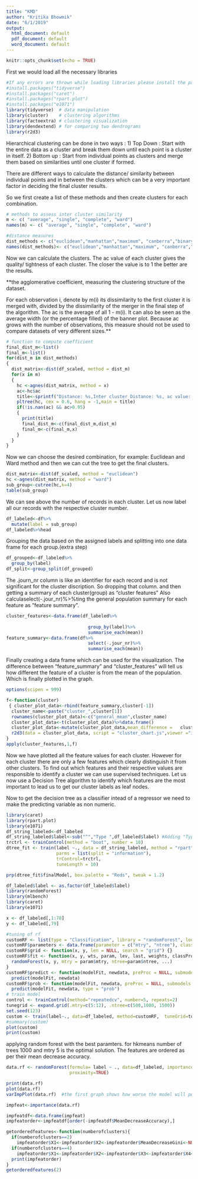 ---
title: "KMD"
author: "Kritika Bhowmik"
date: "6/1/2019"
output:
  html_document: default
  pdf_document: default
  word_document: default
---

```{r setup, include=FALSE}
knitr::opts_chunk$set(echo = TRUE)
```
First we would load all the necessary libraries
```{r}
#If any errors are thrown while loading libraries please install the packages commented below
#install.packages("tidyverse")
#install.packages("caret")
#install.packages("rpart.plot")
#install.packages("e1071")
library(tidyverse)  # data manipulation
library(cluster)    # clustering algorithms
library(factoextra) # clustering visualization
library(dendextend) # for comparing two dendrograms
library(r2d3)
```

Hierarchical clustering can be done in two ways :
1) Top Down : Start with the entire data as a cluster and break them down until each point is a cluster in itself.
2) Bottom up : Start from individual points as clusters and merge them based on similarities until one cluster if formed.

There are different ways to calculate the distance/ similarity between individual points and in between the clusters which can be a very important factor in deciding the final cluster results.

So we first create a list of these methods and then create clusters for each combination.
```{r}
# methods to assess inter cluster similarity
m <- c( "average", "single", "complete", "ward")
names(m) <- c( "average", "single", "complete", "ward")

#distance measures
dist_methods <- c("euclidean","manhattan","maximum", "canberra","binary","minkowski")
names(dist_methods)<- c("euclidean","manhattan","maximum", "canberra","binary","minkowski")

```

Now we can calculate the clusters. The ac value of each cluster gives the quality/ tightness of each cluster. The closer the value is to 1 the better are the results.

**the agglomerative coefficient, measuring the clustering structure of the dataset.

For each observation i, denote by m(i) its dissimilarity to the first cluster it is merged with, divided by the dissimilarity of the merger in the final step of the algorithm. The ac is the average of all 1 - m(i). It can also be seen as the average width (or the percentage filled) of the banner plot. Because ac grows with the number of observations, this measure should not be used to compare datasets of very different sizes.**
```{r}
# function to compute coefficient
final_dist_m<-list()
final_m<-list()
for(dist_m in dist_methods)
{
  dist_matrix<-dist(df_scaled, method = dist_m)
  for(x in m)
  {
    hc <-agnes(dist_matrix, method = x)
    ac<-hc$ac
    title<-sprintf("Distance: %s,Inter cluster Distance: %s, ac value: %f",dist_m,x,ac)
    pltree(hc, cex = 0.6, hang = -1,main = title)
    if(!is.nan(ac) && ac>0.95)
    {
      print(title)
      final_dist_m<-c(final_dist_m,dist_m)
      final_m<-c(final_m,x)
    }
  }
}
```

Now we can choose the desired combination, for example: Euclidean and Ward method and then we can cut the tree to get the final clusters.
```{r}

dist_matrix<-dist(df_scaled, method = "euclidean")
hc <-agnes(dist_matrix, method = "ward")
sub_group<-cutree(hc,k=4)
table(sub_group)
```
We can see above the number of records in each cluster.
Let us now label all our records with the respective cluster number.
```{r}
df_labeled<-df%>%
  mutate(label = sub_group)
df_labeled%>%head
```
Grouping the data based on the assigned labels and splitting into one data frame for each group.(extra step)
```{r}
df_grouped<-df_labeled%>%
  group_by(label)
df_split<-group_split(df_grouped)

```
The .journ_nr column is like an identifier for each record and is not significant for the cluster discription. So dropping that column. and then getting a summary of each cluster(group) as "cluster features"
Also calculaselect(-.jour_nr)%>%ting the general population summary for each feature as "feature summary".
```{r}
cluster_features<-data.frame(df_labeled%>%
                               
                               group_by(label)%>%
                               summarise_each(mean))
feature_summary<-data.frame(df%>%
                               select(-.jour_nr)%>%
                               summarise_each(mean))

```
Finally creating a data frame which can be used for the visualization.
The difference between "feature_summary" and "cluster_features" will tell us how different the feature of a cluster is from the mean of the population. Which is finally plotted in the graph.
```{r echo=TRUE}
options(scipen = 999)

f<-function(cluster)
 { cluster_plot_data<-rbind(feature_summary,cluster[-1])
  cluster_name<-paste("cluster_",cluster[1])
  rownames(cluster_plot_data)<-c("general_mean",cluster_name)
  cluster_plot_data<-t(cluster_plot_data)%>%data.frame()
  cluster_plot_data<-mutate(cluster_plot_data,mean_difference =   cluster_plot_data[,1]-cluster_plot_data[,2],feature=rownames(cluster_plot_data))
  r2d3(data = cluster_plot_data, script = "cluster_chart.js",viewer ="internal")
}
apply(cluster_features,1,f)

```
Now we have plotted all the feature values for each cluster. However for each cluster there are only a few features which clearly distinguish it from other clusters. To find out which features and their respective values are responsible to identify a cluster we can use supervised techniques.
Let us now use a Decision Tree algorithm to identify which features are the most important to lead us to get our cluster labels as leaf nodes.

Now to get the decision tree as a classifier intead of a regressor we need to make the predicting variable as non numeric.
```{r}
library(caret)
library(rpart.plot)
library(e1071)
df_string_labeled<-df_labeled
df_string_labeled$label<-sub("^","Type ",df_labeled$label) #Adding "Type" to each cluster number to make it                                                             #non numeric
trctrl <- trainControl(method = "boot", number = 10)
dtree_fit <- train(label ~., data = df_string_labeled, method = "rpart",
                   parms = list(split = "information"),
                   trControl=trctrl,
                   tuneLength = 10)

prp(dtree_fit$finalModel, box.palette = "Reds", tweak = 1.2)

```
```{r}

df_labeled$label <- as.factor(df_labeled$label)
library(randomForest)
library(mlbench)
library(caret)
library(e1071)

x <- df_labeled[,1:78]
y <- df_labeled[,79]

#tuning of rf
customRF <- list(type = "Classification", library = "randomForest", loop = NULL)
customRF$parameters <- data.frame(parameter = c("mtry", "ntree"), class = rep("numeric", 2), label = c("mtry", "ntree"))
customRF$grid <- function(x, y, len = NULL, search = "grid") {}
customRF$fit <- function(x, y, wts, param, lev, last, weights, classProbs, ...) {
  randomForest(x, y, mtry = param$mtry, ntree=param$ntree, ...)
}
customRF$predict <- function(modelFit, newdata, preProc = NULL, submodels = NULL)
  predict(modelFit, newdata)
customRF$prob <- function(modelFit, newdata, preProc = NULL, submodels = NULL)
  predict(modelFit, newdata, type = "prob")
# train model
control <- trainControl(method="repeatedcv", number=5, repeats=2)
tunegrid <- expand.grid(.mtry=c(5:12), .ntree=c(500,1000, 1500))
set.seed(123)
custom <- train(label~., data=df_labeled, method=customRF,  tuneGrid=tunegrid, trControl=control)
#summary(custom)
plot(custom)
print(custom)
```
applying random forest with the best paramters. for hkmeans number of trees 1000 and mtry 5 is the optimal solution. The features are ordered as per their mean decrease accuracy.
```{r}
data.rf <- randomForest(formula= label ~ ., data=df_labeled, importance=TRUE,ntree=1500,mtry=5,
                        proximity=TRUE)

print(data.rf)
plot(data.rf)
varImpPlot(data.rf)  #the first graph shows how worse the model will perfrom after removing each variable and second shows how pure the nodes are at the end of the tree

impfeat<-importance(data.rf)

impfeatdf<-data.frame(impfeat)
impfeatorder<-impfeatdf[order(-impfeatdf$MeanDecreaseAccuracy),]

getorderedfeatures<-function(numberofclusters){
  if(numberofclusters==2)
    impfeatorder$X1<-impfeatorder$X2<-impfeatorder$MeanDecreaseGini<-NULL
  if(numberofclusters==4)
    impfeatorder$X1<-impfeatorder$X2<-impfeatorder$X3<-impfeatorder$X4<-impfeatorder$MeanDecreaseGini<-NULL
  print(impfeatorder)
}
getorderedfeatures(2)


```
